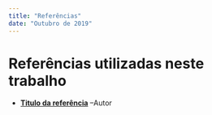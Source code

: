 ```yaml
---
title: "Referências"
date: "Outubro de 2019"
---
```


# Referências utilizadas neste trabalho

- [**Titulo da referência**](http://www.site.com) --Autor